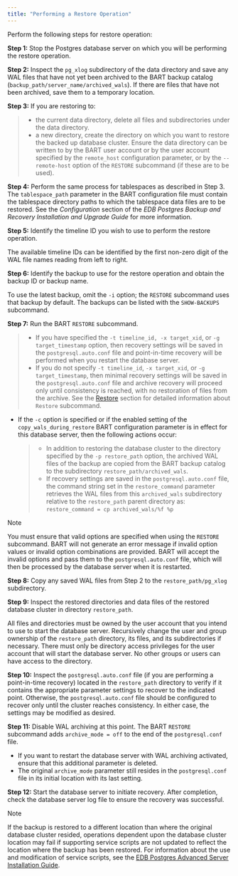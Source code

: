 ```yaml
---
title: "Performing a Restore Operation"
---
```


<div id="performing_a_restore_operation" class="registered_link"></div>

Perform the following steps for restore operation:

**Step 1:** Stop the Postgres database server on which you will be performing the restore operation.

**Step 2:** Inspect the `pg_xlog` subdirectory of the data directory and save any WAL files that have not yet been archived to the BART backup catalog (`backup_path/server_name/archived_wals`). If there are files that have not been archived, save them to a temporary location.

**Step 3:** If you are restoring to:

> -   the current data directory, delete all files and subdirectories under the data directory.
> -   a new directory, create the directory on which you want to restore the backed up database cluster. Ensure the data directory can be written to by the BART user account or by the user account specified by the `remote_host` configuration parameter, or by the `--remote-host` option of the `RESTORE` subcommand (if these are to be used).

**Step 4:** Perform the same process for tablespaces as described in Step 3. The `tablespace_path` parameter in the BART configuration file must contain the tablespace directory paths to which the tablespace data files are to be restored. See the *Configuration* section of the *EDB Postgres Backup and Recovery Installation and Upgrade Guide* for more information.

**Step 5:** Identify the timeline ID you wish to use to perform the restore operation.

The available timeline IDs can be identified by the first non-zero digit of the WAL file names reading from left to right.

**Step 6:** Identify the backup to use for the restore operation and obtain the backup ID or backup name.

To use the latest backup, omit the `-i` option; the `RESTORE` subcommand uses that backup by default. The backups can be listed with the `SHOW-BACKUPS` subcommand.

**Step 7:** Run the BART `RESTORE` subcommand.

> -   If you have specified the `-t timeline_id, -x target_xid`, or `-g target_timestamp` option, then recovery settings will be saved in the `postgresql.auto.conf` file and point-in-time recovery will be performed when you restart the database server.
> -   If you do not specify `-t timeline_id`, `-x target_xid`, or `-g target_timestamp`, then minimal recovery settings will be saved in the `postgresql.auto.conf` file and archive recovery will proceed only until consistency is reached, with no restoration of files from the archive. See the [Restore](../../03_basic_bart_subcommand_usage/08_restore/#restore) section for detailed information about `Restore` subcommand.

-   If the `-c` option is specified or if the enabled setting of the `copy_wals_during_restore` BART configuration parameter is in effect for this database server, then the following actions occur:

    > -   In addition to restoring the database cluster to the directory specified by the `-p restore_path` option, the archived WAL files of the backup are copied from the BART backup catalog to the subdirectory `restore_path/archived_wals`.
    > -   If recovery settings are saved in the `postgresql.auto.conf` file, the command string set in the `restore_command` parameter retrieves the WAL files from this `archived_wals` subdirectory relative to the `restore_path` parent directory as: `restore_command = cp archived_wals/%f %p`

<div class="note">

<div class="title">

Note

</div>

You must ensure that valid options are specified when using the `RESTORE` subcommand. BART will not generate an error message if invalid option values or invalid option combinations are provided. BART will accept the invalid options and pass them to the `postgresql.auto.conf` file, which will then be processed by the database server when it is restarted.

</div>

**Step 8:** Copy any saved WAL files from Step 2 to the `restore_path/pg_xlog` subdirectory.

**Step 9:** Inspect the restored directories and data files of the restored database cluster in directory `restore_path`.

All files and directories must be owned by the user account that you intend to use to start the database server. Recursively change the user and group ownership of the `restore_path` directory, its files, and its subdirectories if necessary. There must only be directory access privileges for the user account that will start the database server. No other groups or users can have access to the directory.

**Step 10:** Inspect the `postgresql.auto.conf` file (if you are performing a point-in-time recovery) located in the `restore_path` directory to verify if it contains the appropriate parameter settings to recover to the indicated point. Otherwise, the `postgresql.auto.conf` file should be configured to recover only until the cluster reaches consistency. In either case, the settings may be modified as desired.

**Step 11:** Disable WAL archiving at this point. The BART `RESTORE` subcommand adds `archive_mode = off` to the end of the `postgresql.conf` file.

-   If you want to restart the database server with WAL archiving activated, ensure that this additional parameter is deleted.
-   The original `archive_mode` parameter still resides in the `postgresql.conf` file in its initial location with its last setting.

**Step 12:** Start the database server to initiate recovery. After completion, check the database server log file to ensure the recovery was successful.

<div class="note">

<div class="title">

Note

</div>

If the backup is restored to a different location than where the original database cluster resided, operations dependent upon the database cluster location may fail if supporting service scripts are not updated to reflect the location where the backup has been restored. For information about the use and modification of service scripts, see the [EDB Postgres Advanced Server Installation Guide](https://www.enterprisedb.com/edb-docs).

</div>
